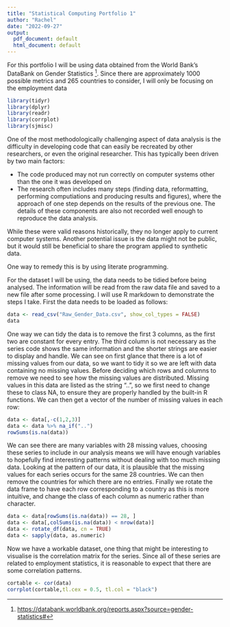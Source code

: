 ```yaml
---
title: "Statistical Computing Portfolio 1"
author: "Rachel"
date: "2022-09-27"
output:
  pdf_document: default
  html_document: default
---
```


For this portfolio I will be using data obtained from the World Bank's DataBank on Gender Statistics [^1]. Since there are approximately 1000 possible metrics and 265 countries to consider, I will only be focusing on the employment data

[^1]: <https://databank.worldbank.org/reports.aspx?source=gender-statistics#>

```r
library(tidyr)
library(dplyr)
library(readr)
library(corrplot)
library(sjmisc)
```


One of the most methodologically challenging aspect of data analysis is the difficulty in developing code that can easily be recreated by other researchers, or even the original researcher. This has typically been driven by two main factors:

-   The code produced may not run correctly on computer systems other than the one it was developed on
-   The research often includes many steps (finding data, reformatting, performing computiations and producing results and figures), where the approach of one step depends on the results of the previous one. The details of these components are also not recorded well enough to reproduce the data analysis.

While these were valid reasons historically, they no longer apply to current computer systems. Another potential issue is the data might not be public, but it would still be beneficial to share the program applied to synthetic data.

One way to remedy this is by using literate programming.


For the dataset I will be using, the data needs to be tidied before being analysed. The information will be read from the raw data file and saved to a new file after some processing. I will use R markdown to demonstrate the steps I take. First the data needs to be loaded as follows:
```r
data <- read_csv("Raw_Gender_Data.csv", show_col_types = FALSE)
data 
```
One way we can tidy the data is to remove the first 3 columns, as the first two are constant for every entry. The third column is not necessary as the series code shows the same information and the shorter strings are easier to display and handle.
We can see on first glance that there is a lot of missing values from our data, so we want to tidy it so we are left with data containing no missing values. Before deciding which rows and columns to remove we need to see how the missing values are distributed. Missing values in this data are listed as the string "..", so we first need to change these to class NA, to ensure they are properly handled by the built-in R functions. We can then get a vector of the number of missing values in each row:
```r
data <- data[,-c(1,2,3)]
data <- data %>% na_if("..")
rowSums(is.na(data))
```
We can see there are many variables with 28 missing values, choosing these series to include in our analysis means we will have enough variables to hopefully find interesting patterns without dealing with too much missing data. Looking at the pattern of our data, it is plausible that the missing values for each series occurs for the same 28 countries. We can then remove the countries for which there are no entries. Finally we rotate the data frame to have each row corresponding to a country as this is more intuitive, and change the class of each column as numeric rather than character. 
```r
data <- data[rowSums(is.na(data)) == 28, ]
data <- data[,colSums(is.na(data)) < nrow(data)]
data <- rotate_df(data, cn = TRUE)
data <- sapply(data, as.numeric)
```

Now we have a workable dataset, one thing that might be interesting to visualise is the correlation matrix for the series. Since all of these series are related to employment statistics, it is reasonable to expect that there are some correlation patterns.

```r
cortable <- cor(data)
corrplot(cortable,tl.cex = 0.5, tl.col = "black")
```


